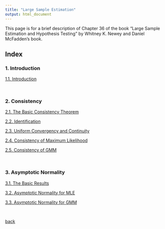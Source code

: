 ```yaml
---
title: "Large Sample Estimation"
output: html_document
---
```


This page is for a brief description of Chapter 36 of the book "Large Sample Estimation and Hypothesis Testing" by Whitney K. Newey and Daniel McFadden's book.

## Index

### 1. Introduction

[1.1. Introduction](./lse/1_1.html)

<br>

### 2. Consistency

[2.1. The Basic Consistency Theorem](./lse/2_1.html)

[2.2. Identification](./lse/2_2.html)

[2.3. Uniform Convergency and Continuity](./lse/2_3.html)

[2.4. Consistency of Maximum Likelihood](./lse/2_4.html)

[2.5. Consistency of GMM](./lse/2_5.html)

<br>

### 3. Asymptotic Normality

[3.1. The Basic Results](./decision/3_1.html)

[3.2. Asymptotic Normality for MLE](./decision/3_2.html)

[3.3. Asymptotic Normality for GMM](./decision/3_3.html)

<br>


[back](./courses.html)

